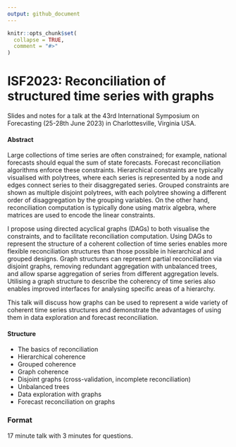 ```yaml
---
output: github_document
---
```


<!-- README.md is generated from README.Rmd. Please edit that file -->

```r
knitr::opts_chunk$set(
  collapse = TRUE,
  comment = "#>"
)
```

# ISF2023: Reconciliation of structured time series with graphs

<!-- badges: start -->
<!-- badges: end -->

Slides and notes for a talk at the 43rd International Symposium on Forecasting (25-28th June 2023) in Charlottesville, Virginia USA.

#### Abstract

Large collections of time series are often constrained; for example, national forecasts should equal the sum of state forecasts. Forecast reconciliation algorithms enforce these constraints. Hierarchical constraints are typically visualised with polytrees, where each series is represented by a node and edges connect series to their disaggregated series. Grouped constraints are shown as multiple disjoint polytrees, with each polytree showing a different order of disaggregation by the grouping variables. On the other hand, reconciliation computation is typically done using matrix algebra, where matrices are used to encode the linear constraints.

I propose using directed acyclical graphs (DAGs) to both visualise the constraints, and to facilitate reconciliation computation. Using DAGs to represent the structure of a coherent collection of time series enables more flexible reconciliation structures than those possible in hierarchical and grouped designs. Graph structures can represent partial reconciliation via disjoint graphs, removing redundant aggregation with unbalanced trees, and allow sparse aggregation of series from different aggregation levels. Utilising a graph structure to describe the coherency of time series also enables improved interfaces for analysing specific areas of a hierarchy.

This talk will discuss how graphs can be used to represent a wide variety of coherent time series structures and demonstrate the advantages of using them in data exploration and forecast reconciliation.


#### Structure

* The basics of reconciliation
* Hierarchical coherence
* Grouped coherence
* Graph coherence
* Disjoint graphs (cross-validation, incomplete reconciliation)
* Unbalanced trees
* Data exploration with graphs
* Forecast reconciliation on graphs

### Format

17 minute talk with 3 minutes for questions.

